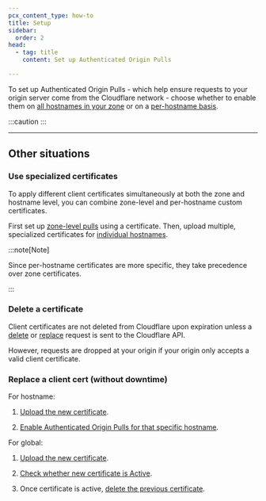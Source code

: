 ```yaml
---
pcx_content_type: how-to
title: Setup
sidebar:
  order: 2
head:
  - tag: title
    content: Set up Authenticated Origin Pulls

---
```



To set up Authenticated Origin Pulls - which help ensure requests to your origin server come from the Cloudflare network - choose whether to enable them on [all hostnames in your zone](/ssl/origin-configuration/authenticated-origin-pull/set-up/zone-level/) or on a [per-hostname basis](/ssl/origin-configuration/authenticated-origin-pull/set-up/per-hostname/).

:::caution
 <Render file="aop-per-hostname-cert-requirement" /> 
:::

***

## Other situations

### Use specialized certificates

To apply different client certificates simultaneously at both the zone and hostname level, you can combine zone-level and per-hostname custom certificates.

First set up [zone-level pulls](/ssl/origin-configuration/authenticated-origin-pull/set-up/zone-level/) using a certificate. Then, upload multiple, specialized certificates for [individual hostnames](/ssl/origin-configuration/authenticated-origin-pull/set-up/per-hostname/).

:::note[Note]


Since per-hostname certificates are more specific, they take precedence over zone certificates.


:::

### Delete a certificate

Client certificates are not deleted from Cloudflare upon expiration unless a [delete](/api/operations/zone-level-authenticated-origin-pulls-delete-certificate) or [replace](/api/operations/zone-level-authenticated-origin-pulls-upload-certificate) request is sent to the Cloudflare API.

However, requests are dropped at your origin if your origin only accepts a valid client certificate.

### Replace a client cert (without downtime)

For hostname:

1. [Upload the new certificate](/api/operations/per-hostname-authenticated-origin-pull-upload-a-hostname-client-certificate).

2. [Enable Authenticated Origin Pulls for that specific hostname](/api/operations/per-hostname-authenticated-origin-pull-enable-or-disable-a-hostname-for-client-authentication).

For global:

1. [Upload the new certificate](/api/operations/zone-level-authenticated-origin-pulls-upload-certificate).

2. [Check whether new certificate is Active](/api/operations/zone-level-authenticated-origin-pulls-get-certificate-details).

3. Once certificate is active, [delete the previous certificate](/api/operations/zone-level-authenticated-origin-pulls-delete-certificate).
